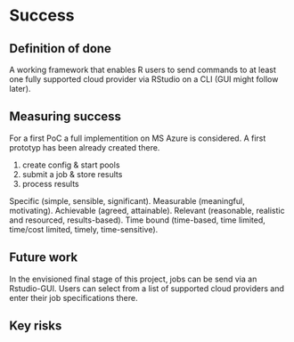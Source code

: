 # Success
<!-- 
Projects should have a definition of done that is measurable, and a thorough understanding going in of what the risks are to delivery 
-->

## Definition of done
<!-- 
What does success look like? 
-->

A working framework that enables R users to send commands to at least one fully supported cloud provider via RStudio on a CLI (GUI might follow later).


## Measuring success
<!-- 
How will we know when success is achieved, what markers can we use along the way 
-->
For a first PoC a full implementition on MS Azure is considered. A first prototyp has been already created there. 

1. create config & start pools
2. submit a job & store results
3. process results

Specific (simple, sensible, significant).
Measurable (meaningful, motivating).
Achievable (agreed, attainable).
Relevant (reasonable, realistic and resourced, results-based).
Time bound (time-based, time limited, time/cost limited, timely, time-sensitive).

## Future work
<!-- 
How could this be extended / developed in the future by yourself and/or the community in general?
-->

In the envisioned final stage of this project, jobs can be send via an Rstudio-GUI. Users can select from a list of supported cloud providers and enter their job specifications there. 

## Key risks
<!-- 
What sort of things could come up that can delay or break the project?

 - [ ] People
 - [ ] Processes
 - [ ] Tooling & Technology
 - [ ] Costs

-->


